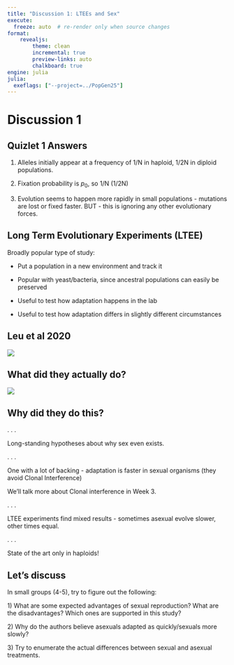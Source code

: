 ```yaml
---
title: "Discussion 1: LTEEs and Sex"
execute:
  freeze: auto  # re-render only when source changes
format: 
    revealjs:
        theme: clean
        incremental: true
        preview-links: auto
        chalkboard: true
engine: julia
julia:
  exeflags: ["--project=../PopGen25"]
---
```


# Discussion 1

## Quizlet 1 Answers

1) Alleles initially appear at a frequency of 1/N in haploid, 1/2N in diploid populations.

2) Fixation probability is $p_0$, so 1/N (1/2N)

3) Evolution seems to happen more rapidly in small populations - mutations are lost or fixed faster. BUT - this is ignoring any other evolutionary forces.

## Long Term Evolutionary Experiments (LTEE)

Broadly popular type of study:

-   Put a population in a new environment and track it

-   Popular with yeast/bacteria, since ancestral populations can easily be preserved

-   Useful to test how adaptation happens in the lab

-   Useful to test how adaptation differs in slightly different circumstances

## Leu et al 2020

![](images/paste-1.png)

## What did they actually do?

![](images/paste-2.png)

## Why did they do this?

. . .

Long-standing hypotheses about why sex even exists.

. . .

One with a lot of backing - adaptation is faster in sexual organisms (they avoid Clonal Interference)

We'll talk more about Clonal interference in Week 3.

. . .

LTEE experiments find mixed results - sometimes asexual evolve slower, other times equal.

. . .

State of the art only in haploids!

## Let's discuss

In small groups (4-5), try to figure out the following:

1\) What are some expected advantages of sexual reproduction? What are the disadvantages? Which ones are supported in this study?

2\) Why do the authors believe asexuals adapted as quickly/sexuals more slowly?

3\) Try to enumerate the actual differences between sexual and asexual treatments.

##